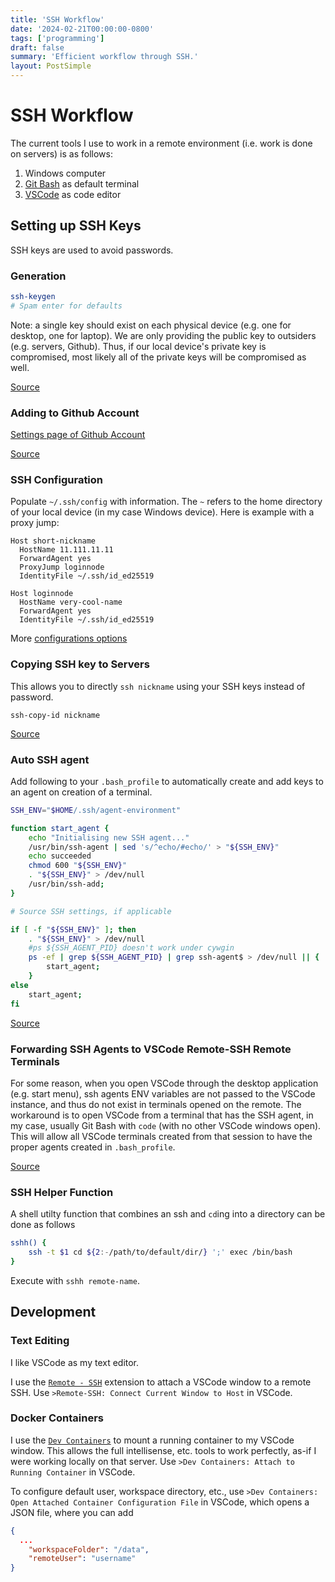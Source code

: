 ```yaml
---
title: 'SSH Workflow'
date: '2024-02-21T00:00:00-0800'
tags: ['programming']
draft: false
summary: 'Efficient workflow through SSH.'
layout: PostSimple
---
```


# SSH Workflow

The current tools I use to work in a remote environment (i.e. work is done on servers) is as follows:

1. Windows computer
2. [Git Bash](https://git-scm.com/downloads) as default terminal
3. [VSCode](https://code.visualstudio.com/download) as code editor

## Setting up SSH Keys

SSH keys are used to avoid passwords.

### Generation

```bash
ssh-keygen
# Spam enter for defaults
```

Note: a single key should exist on each physical device (e.g. one for desktop, one for laptop). We are only providing the public key to outsiders (e.g. servers, Github). Thus, if our local device's private key is compromised, most likely all of the private keys will be compromised as well.

[Source](https://docs.github.com/en/authentication/connecting-to-github-with-ssh/generating-a-new-ssh-key-and-adding-it-to-the-ssh-agent)

### Adding to Github Account

[Settings page of Github Account](https://github.com/settings/keys)

[Source](https://docs.github.com/en/authentication/connecting-to-github-with-ssh/adding-a-new-ssh-key-to-your-github-account)

### SSH Configuration

Populate `~/.ssh/config` with information. The `~` refers to the home directory of your local device (in my case Windows device). Here is example with a proxy jump:

```
Host short-nickname
  HostName 11.111.11.11
  ForwardAgent yes
  ProxyJump loginnode
  IdentityFile ~/.ssh/id_ed25519

Host loginnode
  HostName very-cool-name
  ForwardAgent yes
  IdentityFile ~/.ssh/id_ed25519
```

More [configurations options](https://www.ssh.com/academy/ssh/config)

### Copying SSH key to Servers

This allows you to directly `ssh nickname` using your SSH keys instead of password.

`ssh-copy-id nickname`

[Source](https://www.digitalocean.com/community/tutorials/how-to-configure-ssh-key-based-authentication-on-a-linux-server)

### Auto SSH agent

Add following to your `.bash_profile` to automatically create and add keys to an agent on creation of a terminal.

```bash
SSH_ENV="$HOME/.ssh/agent-environment"

function start_agent {
    echo "Initialising new SSH agent..."
    /usr/bin/ssh-agent | sed 's/^echo/#echo/' > "${SSH_ENV}"
    echo succeeded
    chmod 600 "${SSH_ENV}"
    . "${SSH_ENV}" > /dev/null
    /usr/bin/ssh-add;
}

# Source SSH settings, if applicable

if [ -f "${SSH_ENV}" ]; then
    . "${SSH_ENV}" > /dev/null
    #ps ${SSH_AGENT_PID} doesn't work under cywgin
    ps -ef | grep ${SSH_AGENT_PID} | grep ssh-agent$ > /dev/null || {
        start_agent;
    }
else
    start_agent;
fi
```

[Source](https://stackoverflow.com/a/18915067)

### Forwarding SSH Agents to VSCode Remote-SSH Remote Terminals

For some reason, when you open VSCode through the desktop application (e.g. start menu), ssh agents ENV variables are not passed to the VSCode instance, and thus do not exist in terminals opened on the remote. The workaround is to open VSCode from a terminal that has the SSH agent, in my case, usually Git Bash with `code` (with no other VSCode windows open). This will allow all VSCode terminals created from that session to have the proper agents created in `.bash_profile`.

[Source](https://www.reddit.com/r/vscode/comments/18jakej/vscode_remotessh_refuses_to_use_sshagent_on_local/)

### SSH Helper Function

A shell utilty function that combines an ssh and `cd`ing into a directory can be done as follows

```bash
sshh() {
    ssh -t $1 cd ${2:-/path/to/default/dir/} ';' exec /bin/bash
}
```

Execute with `sshh remote-name`.

## Development

### Text Editing

I like VSCode as my text editor.

I use the [`Remote - SSH`](https://marketplace.visualstudio.com/items?itemName=ms-vscode-remote.remote-ssh) extension to attach a VSCode window to a remote SSH. Use `>Remote-SSH: Connect Current Window to Host` in VSCode.

### Docker Containers

I use the [`Dev Containers`](https://marketplace.visualstudio.com/items?itemName=ms-vscode-remote.remote-containers) to mount a running container to my VSCode window. This allows the full intellisense, etc. tools to work perfectly, as-if I were working locally on that server. Use `>Dev Containers: Attach to Running Container` in VSCode.

To configure default user, workspace directory, etc., use `>Dev Containers: Open Attached Container Configuration File` in VSCode, which opens a JSON file, where you can add

```json
{
  ...
	"workspaceFolder": "/data",
	"remoteUser": "username"
}
```
